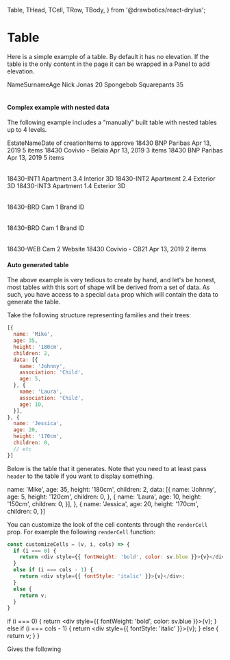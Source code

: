   Table,
  THead,
  TCell,
  TRow,
  TBody,
} from '@drawbotics/react-drylus';



# Table
Here is a simple example of a table. By default it has no elevation. If the table is the only content in the page it can be wrapped in a Panel to add elevation.

<Playground component={Table}>
  <div style={{ background: '#eaeff4', padding: '20px', margin: '-24px' }}>
    <Table>
      <THead>
        <TCell>Name</TCell>
        <TCell>Surname</TCell>
        <TCell>Age</TCell>
      </THead>
      <TBody>
        <TRow>
          <TCell>Nick</TCell>
          <TCell>Jonas</TCell>
          <TCell>20</TCell>
        </TRow>
        <TRow>
          <TCell>Spongebob</TCell>
          <TCell>Squarepants</TCell>
          <TCell>35</TCell>
        </TRow>
      </TBody>
    </Table>
  </div>
</Playground>


#### Complex example with nested data
The following example includes a "manually" built table with nested tables up to 4 levels.

<Playground>
  <div style={{ background: '#eaeff4', padding: '20px', margin: '-24px' }}>
    <Table withNesting>
      <THead>
        <TCell>Estate</TCell>
        <TCell>Name</TCell>
        <TCell>Date of creation</TCell>
        <TCell>Items to approve</TCell>
      </THead>
      <TBody>
        <TRow>
          <TCell>18430</TCell>
          <TCell>BNP Paribas</TCell>
          <TCell>Apr 13, 2019</TCell>
          <TCell>5 items</TCell>
        </TRow>
        <TRow>
          <TCell>18430</TCell>
          <TCell>Covivio - Belaia</TCell>
          <TCell>Apr 13, 2019</TCell>
          <TCell>3 items</TCell>
        </TRow>
        <TRow parent="1">
          <TCell>18430</TCell>
          <TCell>BNP Paribas</TCell>
          <TCell>Apr 13, 2019</TCell>
          <TCell>5 items</TCell>
        </TRow>
        <TRow nested="1">
          <TCell>
            <Table>
              <TBody>
                <TRow>
                  <TCell>18430-INT1</TCell>
                  <TCell>Apartment 3.4</TCell>
                  <TCell>Interior 3D</TCell>
                </TRow>
                <TRow>
                  <TCell>18430-INT2</TCell>
                  <TCell>Apartment 2.4</TCell>
                  <TCell>Exterior 3D</TCell>
                </TRow>
                <TRow parent="2">
                  <TCell>18430-INT3</TCell>
                  <TCell>Apartment 1.4</TCell>
                  <TCell>Exterior 3D</TCell>
                </TRow>
                <TRow nested="2">
                  <TCell>
                    <Table>
                      <TBody>
                        <TRow parent="3">
                          <TCell>18430-BRD</TCell>
                          <TCell>Cam 1</TCell>
                          <TCell>Brand ID</TCell>
                        </TRow>
                        <TRow nested="3">
                          <TCell>
                            <Table>
                              <TBody>
                                <TRow>
                                  <TCell>18430-BRD</TCell>
                                  <TCell>Cam 1</TCell>
                                  <TCell>Brand ID</TCell>
                                </TRow>
                              </TBody>
                            </Table>
                          </TCell>
                        </TRow>
                        <TRow>
                          <TCell>18430-WEB</TCell>
                          <TCell>Cam 2</TCell>
                          <TCell>Website</TCell>
                        </TRow>
                      </TBody>
                    </Table>
                  </TCell>
                </TRow>
              </TBody>
            </Table>
          </TCell>
        </TRow>
        <TRow>
          <TCell>18430</TCell>
          <TCell>Covivio - CB21</TCell>
          <TCell>Apr 13, 2019</TCell>
          <TCell>2 items</TCell>
        </TRow>
      </TBody>
    </Table>
  </div>
</Playground>


#### Auto generated table
The above example is very tedious to create by hand, and let's be honest, most tables with this sort of shape will be derived from a set of data. As such, you have access to a special `data` prop which will contain the data to generate the table.

Take the following structure representing families and their trees:
```js
[{
  name: 'Mike',
  age: 35,
  height: '180cm',
  children: 2,
  data: [{
    name: 'Johnny',
    association: 'Child',
    age: 5,
  }, {
    name: 'Laura',
    association: 'Child',
    age: 10,
  }],
}, {
  name: 'Jessica',
  age: 20,
  height: '170cm',
  children: 0,
  // etc
}]
```

Below is the table that it generates. Note that you need to at least pass `header` to the table if you want to display something.

  name: 'Mike',
  age: 35,
  height: '180cm',
  children: 2,
  data: [{
    name: 'Johnny',
    age: 5,
    height: '120cm',
    children: 0,
  }, {
    name: 'Laura',
    age: 10,
    height: '150cm',
    children: 0,
  }],
}, {
  name: 'Jessica',
  age: 20,
  height: '170cm',
  children: 0,
}]

<Playground>
  <div style={{ background: '#eaeff4', padding: '20px', margin: '-24px' }}>
    <Table
      data={family}
      header={['name', 'height', 'age', 'children']} />
  </div>
</Playground>


You can customize the look of the cell contents through the `renderCell` prop. For example the following `renderCell` function:

```js
const customizeCells = (v, i, cols) => {
  if (i === 0) {
    return <div style={{ fontWeight: 'bold', color: sv.blue }}>{v}</div>;
  }
  else if (i === cols - 1) {
    return <div style={{ fontStyle: 'italic' }}>{v}</div>;
  }
  else {
    return v;
  }
}
```
  if (i === 0) {
    return <div style={{ fontWeight: 'bold', color: sv.blue }}>{v}</div>;
  }
  else if (i === cols - 1) {
    return <div style={{ fontStyle: 'italic' }}>{v}</div>;
  }
  else {
    return v;
  }
}

Gives the following

<Playground>
  <div style={{ background: '#eaeff4', padding: '20px', margin: '-24px' }}>
    <Table
      renderCell={customizeCells}
      data={family}
      header={['name', 'height', 'age', 'children']} />
  </div>
</Playground>
